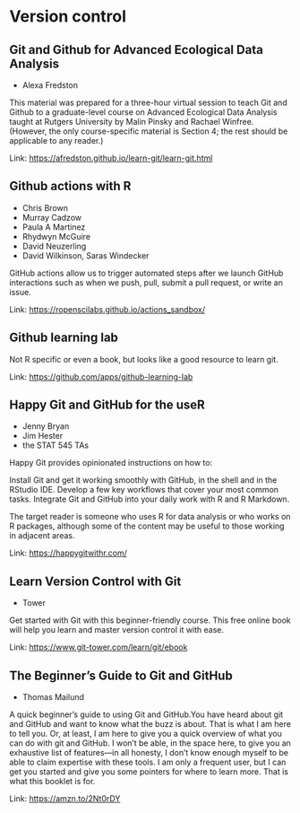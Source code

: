 # Version control

## Git and Github for Advanced Ecological Data Analysis

- Alexa Fredston

This material was prepared for a three-hour virtual session to teach Git
and Github to a graduate-level course on Advanced Ecological Data
Analysis taught at Rutgers University by Malin Pinsky and Rachael
Winfree. (However, the only course-specific material is Section 4; the
rest should be applicable to any reader.)

Link: [https://afredston.github.io/learn-git/learn-git.html](https://afredston.github.io/learn-git/learn-git.html)

## Github actions with R

- Chris Brown
- Murray Cadzow
- Paula A Martinez
- Rhydwyn McGuire
- David Neuzerling
- David Wilkinson, Saras Windecker

GitHub actions allow us to trigger automated steps after we launch
GitHub interactions such as when we push, pull, submit a pull request,
or write an issue.

Link: [https://ropenscilabs.github.io/actions_sandbox/](https://ropenscilabs.github.io/actions_sandbox/)

## Github learning lab



Not R specific or even a book, but looks like a good resource to learn
git.

Link: [https://github.com/apps/github-learning-lab](https://github.com/apps/github-learning-lab)

## Happy Git and GitHub for the useR

- Jenny Bryan
- Jim Hester
- the STAT 545 TAs

Happy Git provides opinionated instructions on how to:

Install Git and get it working smoothly with GitHub, in the shell and in the RStudio IDE. Develop a few key workflows that cover your most common tasks. Integrate Git and GitHub into your daily work with R and R Markdown.

The target reader is someone who uses R for data analysis or who works on R packages, although some of the content may be useful to those working in adjacent areas.

Link: [https://happygitwithr.com/](https://happygitwithr.com/)

## Learn Version Control with Git

- Tower

Get started with Git with this beginner-friendly course. This free online book will help you learn and master version control it with ease.

Link: [https://www.git-tower.com/learn/git/ebook](https://www.git-tower.com/learn/git/ebook)

## The Beginner's Guide to Git and GitHub

- Thomas Mailund

A quick beginner's guide to using Git and GitHub.You have heard about git and GitHub and want to know what the buzz is about. That is what I am here to tell you. Or, at least, I am here to give you a quick overview of what you can do with git and GitHub. I won't be able, in the space here, to give you an exhaustive list of features---in all honesty, I don't know enough myself to be able to claim expertise with these tools. I am only a frequent user, but I can get you started and give you some pointers for where to learn more. That is what this booklet is for.

Link: [https://amzn.to/2Nt0rDY](https://amzn.to/2Nt0rDY)


